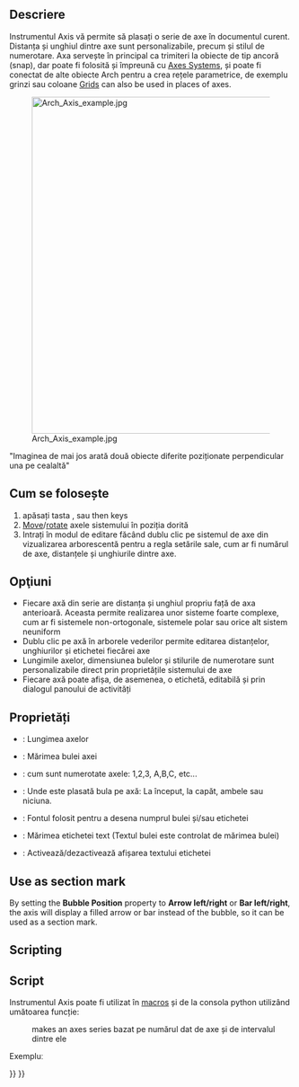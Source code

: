 <languages/>

{{Docnav
|[[BIM_Leader|Leader]]
|[[Arch_AxisSystem|AxisSystem]]
|[[BIM_Workbench|BIM]]
|IconL=BIM_Leader.svg
|IconR=Arch_AxisSystem.svg
|IconC=Workbench_BIM.svg
}}

{{VeryImportantMessage|THIS COMMAND IS PART OF THE INTEGRATED [[BIM_Workbench|BIM WORKBENCH]] IN V1.0<br>
This page has been updated for that version.}}

<div class="mw-translate-fuzzy">
{{GuiCommand/ro
|Name=Arch Axis
|Name/ro=Arch Axis
|MenuLocation=Arch → Axis
|Workbenches=[[Arch_Workbench/ro|Arch]]
|Shortcut={{KEY|A}} {{KEY|X}}
|SeeAlso=[[Arch AxisSystem/ro|Axis System]], [[Arch Grid|Grid]]
}}
</div>

<span id="Description"></span>
==Descriere==

<div class="mw-translate-fuzzy">
Instrumentul Axis vă permite să plasați o serie de axe în documentul curent. Distanța și unghiul dintre axe sunt personalizabile, precum și stilul de numerotare. Axa servește în principal ca trimiteri la obiecte de tip ancoră (snap), dar poate fi folosită și împreună cu [[Arch AxisSystem|Axes Systems]], și poate fi conectat de alte obiecte Arch pentru a crea rețele parametrice, de exemplu grinzi sau coloane [[Arch Grid|Grids]] can also be used in places of axes.
</div>

[[Image:Arch Axis example.jpg|600px]]
<div class="mw-translate-fuzzy">
"Imaginea de mai jos arată două obiecte diferite poziționate perpendicular una pe cealaltă"
</div>

<span id="Usage"></span>
<div class="mw-translate-fuzzy">
== Cum se folosește ==
</div>

<div class="mw-translate-fuzzy">
# apăsați tasta {{KEY|[[Image:Arch Axis.png|16px]] [[Arch Axis]]}}, sau {{KEY|A}} then {{KEY|X}} keys
# [[Draft Move|Move]]/[[Draft Rotate|rotate]] axele sistemului în poziția dorită
# Intrați în modul de editare făcând dublu clic pe sistemul de axe din vizualizarea arborescentă pentru a regla setările sale, cum ar fi numărul de axe, distanțele și unghiurile dintre axe.
</div>

<span id="Options"></span>
== Opţiuni ==

<div class="mw-translate-fuzzy">
* Fiecare axă din serie are distanța și unghiul propriu față de axa anterioară. Aceasta permite realizarea unor sisteme foarte complexe, cum ar fi sistemele non-ortogonale, sistemele polar sau orice alt sistem neuniform
* Dublu clic  pe axă în arborele vederilor permite editarea distanțelor, unghiurilor  și etichetei fiecărei axe
* Lungimile axelor, dimensiunea bulelor și stilurile de numerotare sunt personalizabile direct prin proprietățile sistemului de axe
* Fiecare axă poate afișa, de asemenea, o etichetă, editabilă și prin dialogul panoului de activități
</div>

<span id="Properties"></span>
==Proprietăți==

<div class="mw-translate-fuzzy">
* {{PropertyData|Length}}: Lungimea axelor
* {{PropertyView|Bubble Size}}: Mărimea bulei axei
* {{PropertyView|Numeration style}}: cum sunt numerotate axele: 1,2,3, A,B,C, etc...
* {{PropertyView|Bubble Position}}: Unde este plasată bula pe axă: La început, la capăt, ambele sau niciuna.
* {{PropertyView|Font Name}}: Fontul folosit pentru a desena numprul bulei și/sau etichetei
* {{PropertyView|Font Size}}: Mărimea etichetei text (Textul bulei este controlat de mărimea bulei)
* {{PropertyView|Show Labels}}: Activează/dezactivează afișarea textului etichetei
</div>

==Use as section mark==

By setting the '''Bubble Position''' property to '''Arrow left/right''' or '''Bar left/right''', the axis will display a filled arrow or bar instead of the bubble, so it can be used as a section mark. {{Version|0.20}}

==Scripting==

<div class="mw-translate-fuzzy">
==Script==
</div>

<div class="mw-translate-fuzzy">
Instrumentul Axis poate fi utilizat în [[macros]] și de la consola python utilizând umătoarea funcție:
</div>

{{Code|code=
Axes = makeAxis(num=5, size=1000, name="Axes")
}}

<div class="mw-translate-fuzzy">
:makes an axes series bazat pe numărul dat de axe și de intervalul dintre ele
</div>

Exempluː

{{Code|code=
import Draft, Arch

Axes = Arch.makeAxis(5, 1000)

Axes.ViewObject.LineWidth = 3
Axes.ViewObject.BubbleSize = 200
Axes.ViewObject.FontSize = 150

Axes2 = Arch.makeAxis(6, 500)

Axes2.ViewObject.LineWidth = 2
Axes2.ViewObject.BubbleSize = 200
Axes2.ViewObject.FontSize = 150
Axes2.ViewObject.NumberingStyle = "A,B,C"
FreeCAD.ActiveDocument.recompute()

Axes2.Length = 6000
Draft.rotate(Axes2, -90)
Draft.move(Axes2, FreeCAD.Vector(-1000, 2500, 0))
FreeCAD.ActiveDocument.recompute()
}}


<div class="mw-translate-fuzzy">
{{docnav|[[Arch_CompAxis|Arch CompAxis]]|[[Arch_AxisSystem|Axes system]]|[[Arch_Workbench/ro|Arch]]|IconL=Arch_CompAxis.png|IconC=Workbench_Arch.svg |IconR=Arch_AxisSystem.png}}
</div>

{{BIM_Tools_navi{{#translation:}}}}
{{Userdocnavi{{#translation:}}}}